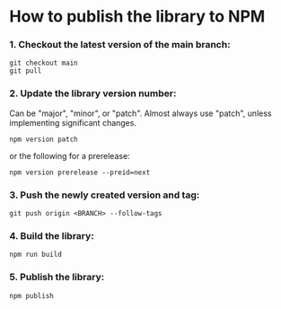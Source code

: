 <Meta title="Documentation/How to publish to NPM" />

# How to publish the library to NPM

### 1. Checkout the latest version of the main branch:
```
git checkout main
git pull
```

### 2. Update the library version number:
Can be "major", "minor", or "patch". Almost always use "patch", unless implementing significant changes.
```
npm version patch
```
or the following for a prerelease:
```
npm version prerelease --preid=next
```

### 3. Push the newly created version and tag:
```
git push origin <BRANCH> --follow-tags
```

### 4. Build the library:
```
npm run build
```

### 5. Publish the library:
```
npm publish
```
